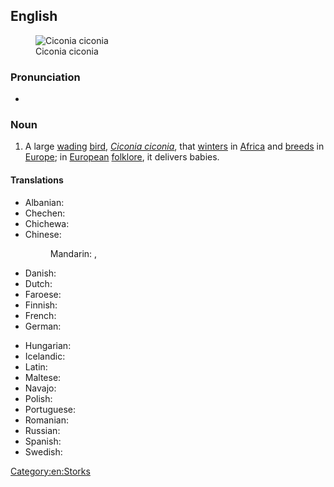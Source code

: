 {{also|white-stork}}
==English==
[[Image:Ciconia ciconia - 01.jpg|thumb|right|Ciconia ciconia]]

===Pronunciation===
* {{audio|en|en-uk-white stork.ogg|Audio (UK)}}

===Noun===
{{wikipedia}}
{{en-noun}}

# A large [[wading]] [[bird]], ''[[Ciconia ciconia]]'', that [[winter]]s in [[Africa]] and [[breed]]s in [[Europe]]; in [[European]] [[folklore]], it delivers babies.

====Translations====
{{trans-top|large wading bird, ''Ciconia ciconia''}}
* Albanian: {{t|sq|lejleku i bardhë|m}}
* Chechen: {{t|ce|чӀерийдохург}}
* Chichewa: {{t|ny|chiswankhono}}
* Chinese:
*: Mandarin: {{t+|cmn|白鸛|sc=Hani}}, {{t+|cmn|白鹳|tr=báiguàn|sc=Hani}}
* Danish: {{t|da|hvid stork|c}}
* Dutch: {{t+|nl|ooievaar|m}}
* Faroese: {{t+|fo|storkur|m}}
* Finnish: {{t+|fi|kattohaikara}}
* French: {{t+|fr|cigogne blanche}}
* German: {{t+|de|Weißstorch|m}}
{{trans-mid}}
* Hungarian: {{t|hu|fehér gólya}}
* Icelandic: {{t+|is|hvítstorkur|m}}
* Latin: {{t|la|ciconia}}
* Maltese: {{t|mt|ċikonja bajda|f}}
* Navajo: {{t|nv|tsídiidaanézí łigaaígíí}}
* Polish: {{t+|pl|bocian|m}}
* Portuguese: {{t|pt|cegonha-branca|f}}
* Romanian: {{t+|ro|barză-albă|f}}
* Russian: {{t|ru|бе́лый а́ист|m}}
* Spanish: {{t|es|cigüeña blanca|f}}
* Swedish: {{t+|sv|vit stork|c}}
{{trans-bottom}}

[[Category:en:Storks]]